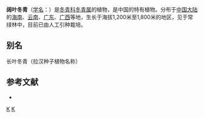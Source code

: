 {{Speciesbox 
| genus = Ilex
| species = latifrons
| authority = Chun
}}

'''阔叶冬青'''（[[学名|学名]]：{{lang|la|''Ilex latifrons''}}）是[[冬青科|冬青科]][[冬青属|冬青属]]的植物，是中国的特有植物。分布于[[中国大陆|中国大陆]]的[[海南|海南]]、[[云南|云南]]、[[广东|广东]]、[[广西|广西]]等地，生长于海拔1,200米至1,800米的地区，见于常绿林中，目前已由人工引种栽培。

== 别名 ==
长叶冬青（拉汉种子植物名称）

== 参考文献 ==
<div class="references-small">
* {{cite web| url =http://www.bioinfo.cn/db05/KmzwSpecies.php?action=view&id=14162| title =阔叶冬青| work =《中国高等植物数据库全库》| publisher =中国科学院微生物研究所| author =昆明植物研究所| accessdate =2009-02-24| deadurl =yes| archiveurl =https://web.archive.org/web/20160305042226/http://www.bioinfo.cn/db05/KmzwSpecies.php?action=view&id=14162| archivedate =2016-03-05}}
</div>
{{Taxonbar|from=Q15227944}}

[[Category:冬青属|K]]
[[Category:中國特有植物|K]]